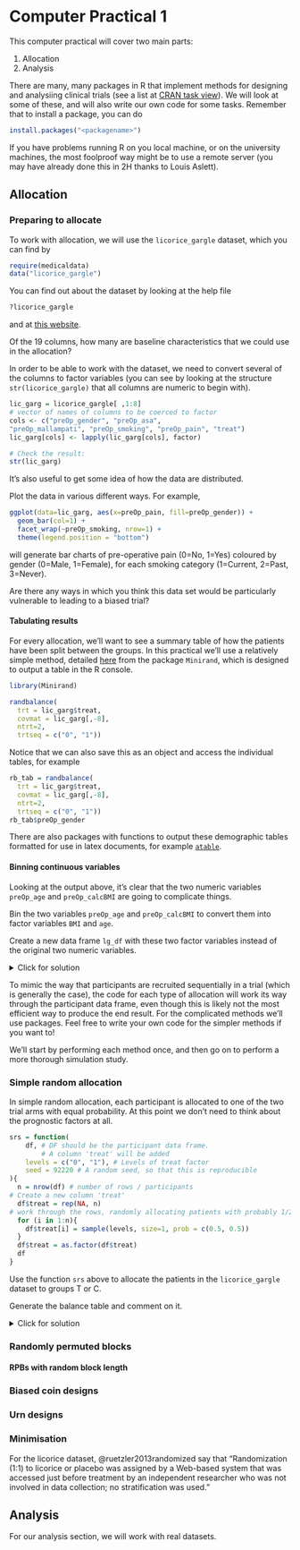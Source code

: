 # Computer Practical 1 {-}

This computer practical will cover two main parts:

  1. Allocation
  2. Analysis
  
There are many, many packages in R that implement methods for designing and analysiing clinical trials (see a list at [CRAN task view](https://cran.r-project.org/web/views/ClinicalTrials.html)). We will look at some of these, and will also write our own code for some tasks. Remember that to install a package, you can do 

```r
install.packages("<packagename>")
```

If you have problems running R on you local machine, or on the university machines, the most foolproof way might be to use a remote server (you may have already done this in 2H thanks to Louis Aslett). 

## Allocation {-}

### Preparing to allocate {-}

To work with allocation, we will use the `licorice_gargle` dataset, which you can find by 

```r
require(medicaldata)
data("licorice_gargle")
```

You can find out about the dataset by looking at the help file 

```r
?licorice_gargle
```

and at [this website](https://www.causeweb.org/tshs/licorice-gargle/).

:::{.exercise}
Of the 19 columns, how many are baseline characteristics that we could use in the allocation?
:::

In order to be able to work with the dataset, we need to convert several of the columns to factor variables (you can see by looking at the structure `str(licorice_gargle)` that all columns are numeric to begin with).

```r
lic_garg = licorice_gargle[ ,1:8]
# vector of names of columns to be coerced to factor
cols <- c("preOp_gender", "preOp_asa",  
"preOp_mallampati", "preOp_smoking", "preOp_pain", "treat")
lic_garg[cols] <- lapply(lic_garg[cols], factor) 

# Check the result:
str(lic_garg)
```


It's also useful to get some idea of how the data are distributed. 

:::{.exercise}
Plot the data in various different ways. For example, 

```r
ggplot(data=lic_garg, aes(x=preOp_pain, fill=preOp_gender)) + 
  geom_bar(col=1) + 
  facet_wrap(~preOp_smoking, nrow=1) +
  theme(legend.position = "bottom")
```

will generate bar charts of pre-operative pain (0=No, 1=Yes) coloured by gender (0=Male, 1=Female), for each smoking category (1=Current, 2=Past, 3=Never).

Are there any ways in which you think this data set would be particularly vulnerable to leading to a biased trial? 
:::


#### Tabulating results {-}

For every allocation, we'll want to see a summary table of how the patients have been split between the groups. In this practical we'll use a relatively simple method, detailed [here](https://www.rdocumentation.org/packages/Minirand/versions/0.1.3/topics/randbalance) from the package `Minirand`, which is designed to output a table in the R console.

```r
library(Minirand)

randbalance(
  trt = lic_garg$treat, 
  covmat = lic_garg[,-8], 
  ntrt=2, 
  trtseq = c("0", "1"))
```

Notice that we can also save this as an object and access the individual tables, for example

```r
rb_tab = randbalance(
  trt = lic_garg$treat, 
  covmat = lic_garg[,-8], 
  ntrt=2, 
  trtseq = c("0", "1"))
rb_tab$preOp_gender
```
There are also packages with functions to output these demographic tables formatted for use in latex documents, for example [`atable`](https://journal.r-project.org/archive/2019/RJ-2019-001/RJ-2019-001.pdf).

#### Binning continuous variables {-}

Looking at the output above, it's clear that the two numeric variables `preOp_age` and `preOp_calcBMI` are going to complicate things. 

:::{.exercise}
Bin the two variables `preOp_age` and `preOp_calcBMI` to convert them into factor variables `BMI` and `age`. 

Create a new data frame `lg_df` with these two factor variables instead of the original two numeric variables.
:::

<details><summary>Click for solution</summary>

These solutions show you one way to create such factor variables, but if you choose different bins that's fine!

One approach is to look at the distribution of the variables. For example for age:

```r
ggplot(data=lic_garg) + geom_histogram(aes(x=preOp_age), binwidth=5)
```

Based on this, one reasonable split would be $<50,\;50-70$ and $>70$, in which case we could do

```r
lic_garg$age[lic_garg$preOp_age < 50] <- "Under 50"
lic_garg$age[lic_garg$preOp_age >= 50 & lic_garg$preOp_age < 70] <- "50 to 70"
lic_garg$age[lic_garg$preOp_age >= 70] <- "70 plus"
lic_garg$age = as.factor(lic_garg$age)
```

Another approach is to bin the variable according to pre-defined categories, which we could do with BMI, for example

```r
lic_garg$BMI[lic_garg$preOp_calcBMI < 18.5] <- "low"
lic_garg$BMI[lic_garg$preOp_calcBMI >= 18.5 & lic_garg$preOp_calcBMI < 25] <- "medium"
lic_garg$BMI[lic_garg$preOp_calcBMI >= 25] <- "high"
lic_garg$BMI = as.factor(lic_garg$BMI)
```

Finally, we can select the columns we want from `lic_garg` to create `lg_df`

```r
lg_df = lic_garg[,c(1,2,5,6,7,9,10,8)]
```

If you've chosen different bins, that's fine! But it will help you if the column names and data frame names are the same as on this page.


</details>

To mimic the way that participants are recruited sequentially in a trial (which is generally the case), the code for each type of allocation will work its way through the participant data frame, even though this is likely not the most efficient way to produce the end result. For the complicated methods we'll use packages. Feel free to write your own code for the simpler methods if you want to!

We'll start by performing each method once, and then go on to perform a more thorough simulation study.


### Simple random allocation {-}

In simple random allocation, each participant is allocated to one of the two trial arms with equal probability. At this point we don't need to think about the prognostic factors at all.

```r
srs = function(
    df, # DF should be the participant data frame. 
        # A column 'treat' will be added
    levels = c("0", "1"), # Levels of treat factor
    seed = 92220 # A random seed, so that this is reproducible
){
  n = nrow(df) # number of rows / participants
# Create a new column 'treat'
  df$treat = rep(NA, n)
# work through the rows, randomly allocating patients with probably 1/2
  for (i in 1:n){
    df$treat[i] = sample(levels, size=1, prob = c(0.5, 0.5))
  }
  df$treat = as.factor(df$treat)
  df
}

```

:::{.exercise}
Use the function `srs` above to allocate the patients in the `licorice_gargle` dataset to groups T or C.

Generate the balance table and comment on it.
:::

<details><summary>Click for solution</summary>

To allocate the patients, use

```r
lg_srs = srs(
  df = lg_df[,-7],
  levels = c("T", "C")
)
```

And to display the balance table

```r
rb_tab = randbalance(
  trt = lg_srs$treat, 
  covmat = lg_srs[,-8], 
  ntrt=2, 
  trtseq = c("T", "C"))

```

</details>




### Randomly permuted blocks {-}



#### RPBs with random block length {-}


### Biased coin designs {-}


### Urn designs {-}



### Minimisation {-}


For the licorice dataset, @ruetzler2013randomized say that "Randomization (1:1) to licorice or placebo was assigned by a Web-based system that was accessed just before treatment by an independent researcher who was not involved in data collection; no stratification was used."


## Analysis {-}

For our analysis section, we will work with real datasets. 
